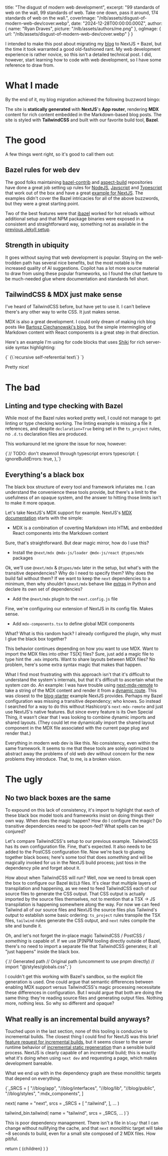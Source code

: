 
  title: "The disgust of modern web development",
  excerpt:
    "99 standards of web on the wall, 99 standards of web. Take one down, pass it around, 174 standards of web on the wall.",
  coverImage: "/nlb/assets/disgust-of-modern-web-dev/cover.webp",
  date: "2024-12-28T00:00:00.000Z",
  author: {
    name: "Ryan Draves",
    picture: "/nlb/assets/authors/me.png"
  },
  ogImage: {
    url: "/nlb/assets/disgust-of-modern-web-dev/cover.webp"
  }
}

I intended to make this post about migrating my [blog](./jekyll-bazel) to NextJS + Bazel, but the time it took warranted a good old-fashioned rant. My web development experience is rather novice, so this isn't a detailed technical post. I did, however, start learning how to code with web development, so I have some reference to draw from.

# What I made

By the end of it, my blog migration achieved the following buzzword bingo:

The site is __statically generated__ with __NextJS__'s __App router__, rendering __MDX__ content for rich content embedded in the Markdown-based blog posts. The site is styled with __TailwindCSS__ and built with our favorite build tool, __Bazel__.

# The good

A few things went right, so it's good to call them out:

## Bazel rules for web dev

The good folks maintaining [bazel-contrib](https://github.com/bazel-contrib) and [aspect-build](https://github.com/aspect-build) repositories have done a great job setting up rules for [NodeJS](https://github.com/bazel-contrib/rules_nodejs), [Javscript](https://github.com/aspect-build/rules_js) and [Typescript](https://github.com/aspect-build/rules_ts) that work out of the box and have a great [example for NextJS](https://github.com/bazelbuild/examples/blob/b51e3bdd468ce8c4a516d7dca993909dcc84af32/frontend/MODULE.bazel). The examples didn't cover the Bazel intricacies for all of the above buzzwords, but they were a great starting point.

Two of the best features were that [ibazel](https://github.com/bazelbuild/bazel-watcher) worked for hot reloads without additional setup and that NPM package binaries were exposed in a consistent and straightforward way, something not as available in the [previous Jekyll setup](./jekyll-bazel).

## Strength in ubiquity

It goes without saying that web development is popular. Staying on the well-trodden path has several nice benefits, but the most notable is the increased quality of AI suggestions. Copilot has a lot more source material to draw from using these popular frameworks, so I found the chat faeture to be much-needed glue where documentation and standards fell short.

## TailwindCSS & MDX just make sense

I've heard of TailwindCSS before, but have yet to use it. I can't believe there's any other way to write CSS. It just makes sense.

MDX is also a great development. I could only dream of making rich blog posts like [Bartosz Ciechanowski's blog](https://ciechanow.ski/gps/), but the simple intermingling of Markdown content with React components is a great step in that direction.

Here's an example I'm using for code blocks that uses [Shiki](https://shiki.matsu.io/) for rich server-side syntax highlighting:

<CodeBlock lang="jsx" name="sample.mdx">
{`<CodeBlock lang="jsx" name="sample.mdx">
{\`recursive self-referential text\`}
</CodeBlock>`}
</CodeBlock>

Pretty nice!

# The bad

## Linting and type checking with Bazel

While most of the Bazel rules worked pretty well, I could not manage to get linting or type checking working. The linting example is missing a file it references, and despite `declaration=True` being set in the `ts_project` rules, no `.d.ts` declaration files are produced.

This workaround let me ignore the issue for now, however:

<CodeBlock lang="ts" name="next.config.ts">
{`// TODO: don't steamroll through typescript errors
  typescript: {
    ignoreBuildErrors: true,
  },`}
</CodeBlock>

## Everything's a black box

The black box structure of every tool and framework infuriates me. I can understand the convenience these tools provide, but there's a limit to the usefulness of an opaque system, and the answer to hitting those limits isn't to make it more opaque.

Let's take NextJS's MDX support for example. NextJS's [MDX documentation](https://nextjs.org/docs/app/building-your-application/configuring/mdx) starts with the simple:

- MDX is a combination of coverting Markdown into HTML and embedded React components into the Markdown content

Sure, that's straightforward. But dear magic mirror, how do I use this?

- Install the `@next/mdx @mdx-js/loader @mdx-js/react @types/mdx` packages

Ok, we'll use `@next/mdx` & `@types/mdx` later in the setup, but what's with the transitive dependencies? Why do I need to specify them? Why does the build fail without them? If we want to keep the `next` dependencies to a minimum, then why shouldn't `@next/mdx` behave like [extras](https://packaging.python.org/en/latest/tutorials/installing-packages/#installing-extras) in Python and declare its own set of dependencies?

- Add the `@next/mdx` plugin to the `next.config.js` file

Fine, we're configuring our extension of NextJS in its config file. Makes sense.

- Add `mdx-components.tsx` to define global MDX components

What? What is this random hack? I already configured the plugin, why must I glue the black box together?

This behavior continues depending on how you want to use MDX. Want to import the MDX files into other TS[X] files? Sure, just add a magic file to type hint the `.mdx` imports. Want to share layouts between MDX files? No problem, here's some extra syntax magic that makes that happen.

What I find most frustrating with this approach isn't that it's difficult to understand the system's internals, but that it's difficult to ascertain what the system _can_ do. An example: I was have trouble using [next-mdx-remote](https://github.com/hashicorp/next-mdx-remote) to take a string of the MDX content and render it from a [dynamic route](https://nextjs.org/docs/app/building-your-application/routing/dynamic-routes#example). This was closest to the [blog-starter](https://github.com/vercel/next.js/tree/b2c20c9f906814246f129c66646968008df6f2d0/examples/blog-starter) example NextJS provides. Perhaps my Bazel configuration was missing a transitive dependency; who knows. So instead I searched for a way to do this without Hashicorp's `next-mdx-remote` and just use NextJS's native features. But since every feature is its Own Special Thing, it wasn't clear that I was looking to combine dynamic imports and shared layouts. (They could let me dynamically import the shared layout component in the MDX file associated with the current page plug and render that.)

Everything in modern web dev is like this. No consistency, even within the same framework. It seems to me that these tools are solely optimized to abstract away the problems of old web dev without concern for the new problems they introduce. That, to me, is a broken vision.

# The ugly

## No two black boxes are the same

To expound on this lack of consistency, it's import to highlight that each of these black box model tools and frameworks insist on doing things their own way. When does the magic happen? How do I configure the magic? Do transitive dependencies need to be spoon-fed? What spells can be conjured?

Let's compare TailwindCSS's setup to our previous example. TailwindCSS has its own configuration file. Fine, that's expected. It also needs to be added to the PostCSS configuration file. Now we're back to glueing together black boxes; here's some tool that does _something_ and will be magically invoked for us in the NextJS build process; just toss in the dependency pile and forget about it.

How about when TailwindCSS will run? Well, now we need to break open the box to configure our Bazel `BUILD` files. It's clear that multiple layers of transpilation and happening, as we need to feed TailwindCSS each of our source files to generate the CSS output. That CSS output is actually imported by the source files themselves, not to mention that a TSX -> JS transpilation is happening somewhere along the way. For now we can feed Tailwind all of our source files and NextJS the source files plus Tailwind's output to establish some basic ordering: `ts_project` rules transpile the TSX files, `tailwind` rules generate the CSS output, and `next` rules compile the site and bundle it.

Oh, and let's not forget the in-place magic TailwindCSS / PostCSS / _something_ is capable of. If we use [P]NPM tooling directly outside of Bazel, there's no need to import a separate file that TailwindCSS generates; it all "just happens" inside the black box.

<CodeBlock lang="tsx" name="layout.tsx">
{`// Generated path
// Original path (uncomment to use pnpm directly)
// import "@/styles/globals.css";`}
</CodeBlock>

I couldn't get this working with Bazel's sandbox, so the explicit file generation is used. One could argue that semantic differences between enabling MDX support versus TailwindCSS's magic processing necessitate these differences in configuration. But I would argue that both are doing the same thing: they're reading source files and generating output files. Nothing more, nothing less. So why so different and opaque?

## What really is an incremental build anyways?

Touched upon in the last section, none of this tooling is conducive to incremental builds. The closest thing I could find for NextJS was this brief [feature request for incremental builds](https://github.com/vercel/next.js/discussions/30716), but it seems closer to the server runtime behavior of [incremental static regeneration](https://vercel.com/docs/incremental-static-regeneration) than a sensible build process. NextJS is clearly capable of an incremental build; this is exactly what it's doing when using `next dev` and requesting a page, which makes development bareable.

What we end up with in the dependency graph are these monolithic targets that depend on everything.

<CodeBlock lang="tsx" name="layout.tsx">
{`_SRCS = [
    "//blog/app",
    "//blog/interfaces",
    "//blog/lib",
    "//blog/public",
    "//blog/styles",
    ":mdx_components",
]

next(
    name = "next",
    srcs = _SRCS + [
        ":tailwind",
    ],
    ...
)

tailwind_bin.tailwind(
    name = "tailwind",
    srcs = _SRCS,
    ...
)`}
</CodeBlock>

This is poor dependency management. There isn't a file in `blog/` that I can change without nullifying the cache, and that `next` monolithic target will take ~8 seconds to build, even for a small site composed of 2 MDX files. How pitiful.

  return (
    <MdxLayout metadata={metadata}>
      {children}
    </MdxLayout>
  )
}
